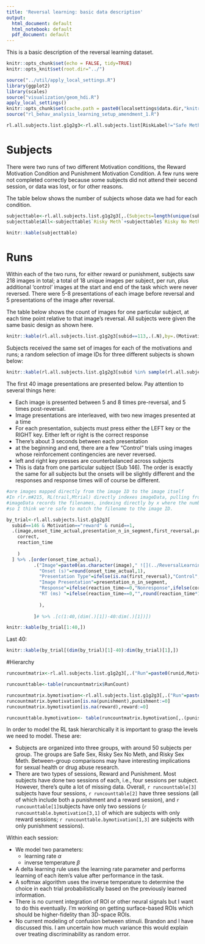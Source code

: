 ```yaml
---
title: 'Reversal learning: basic data description'
output:
  html_document: default
  html_notebook: default
  pdf_document: default
---
```


This is a basic description of the reversal learning dataset.



```r
knitr::opts_chunk$set(echo = FALSE, tidy=TRUE)
knitr::opts_knit$set(root.dir="../")

```

```r
source("../util/apply_local_settings.R")
library(ggplot2)
library(scales)
source("visualization/geom_hdi.R")
apply_local_settings()
knitr::opts_chunk$set(cache.path = paste0(localsettings$data.dir,"knitrcache"))
source("rl_behav_analysis_learning_setup_amendment_1.R")

rl.all.subjects.list.g1g2g3<-rl.all.subjects.list[RiskLabel!="Safe Meth"]
```

# Subjects

There were two runs of two different Motivation conditions, the Reward Motivation Condition and Punishment Motivation Condition. A few runs were not completed correctly because some subjects did not attend their second session, or data was lost, or for other reasons. 

The table below shows the number of subjects whose data we had for each condition.

```r
subjecttable<-rl.all.subjects.list.g1g2g3[,.(Subjects=length(unique(subid))),by=.(Motivation,runid,RiskLabel)] %>% spread(RiskLabel,Subjects)
subjecttable$All<-subjecttable$`Risky Meth`+subjecttable$`Risky No Meth`+subjecttable$`Safe No Meth`

knitr::kable(subjecttable)
```


# Runs

Within each of the two runs, for either reward or punishment, subjects saw 218 images in total; a total of 18 unique images per subject, per run, plus additional 'control' images at the start and end of the task which were never reversed. There were 5-8 presentations of each image before reversal and 5 presentations of the image after reversal. 

The table below shows the count of images for one particular subject, at each time point relative to that image's reversal. All subjects were given the same basic design as shown here.



```r
knitr::kable(rl.all.subjects.list.g1g2g3[subid==113,.(.N),by=.(Motivation,runid,presentation_n_after_reversal)] %>% spread(presentation_n_after_reversal,N))
```

Subjects received the same set of images for each of the motivations and runs; a random selection of image IDs for three different subjects is shown below:

```r

knitr::kable(rl.all.subjects.list.g1g2g3[subid %in% sample(rl.all.subjects.list.g1g2g3$subid,3,replace=FALSE),image,by=.(Motivation,runid,subid)] %>%  .[, lapply(.SD, function(x) toString(unique(x))), by = .(Motivation,runid,subid)] %>% spread(subid,image,sep=" "))
```



The first 40 image presentations are presented below. Pay attention to several things here:

 - Each image is presented between 5 and 8 times pre-reversal, and 5 times post-reversal.
 - Image presentations are interleaved, with two new images presented at a time
 - For each presentation, subjects must press either the LEFT key or the RIGHT key. Either left or right is the correct response
 - There's about 3 seconds between each presentation
 - at the beginning and end, there are a few "Control" trials using images whose reinforcement contingencies are never reversed.
 - left and right key presses are counterbalanced across subjects
 - This is data from one particular subject (Sub 146). The order is exactly the same for all subjects but the onsets will be slightly different and the responses and response times will of course be different.
 
```r
#are images mapped directly from the image ID to the image itself
#In rlr.m#215, RL(trail,Mtrial) directly indexes imageData, pulling from imageData the image with index associated with the current tirla as recorded in the data.
#imageData records the filenames, indexing directly by x where the number in the filename corresponds to that image filename's index in imageData
#so I think we're safe to match the filename to the image ID.

by_trial<-rl.all.subjects.list.g1g2g3[
  subid==146 & Motivation=="reward" & runid==1,
  .(image,onset_time_actual,presentation_n_in_segment,first_reversal,presentation_n,score,
    correct,
    reaction_time
    
    )
  ] %>% .[order(onset_time_actual),
          .("Image"=paste0(as.character(image)," ![](../ReversalLearning_20130621/images/abs",as.character(image),".jpg){#id .class width=0.1667in height=0.1667in}"),
            "Onset (s)"=round(onset_time_actual,1),
            "Presentation Type"=ifelse(is.na(first_reversal),"Control",ifelse(first_reversal>presentation_n,"PreReversal","PostReversal")),
            "Image Presentation"=presentation_n_in_segment,
            "Response"=ifelse(reaction_time==0,"Nonresponse",ifelse(correct==TRUE,"Correct","Incorrect")),
            "RT (ms) "=ifelse(reaction_time==0,"",round(reaction_time*1000,0))
            
            ),
          
          ]# %>% .[c(1:40,(dim(.)[1])-40:dim(.)[1])])

knitr::kable(by_trial[1:40,])
```

Last 40:
```r
knitr::kable(by_trial[(dim(by_trial)[1]-40):dim(by_trial)[1],])
```


#Hierarchy


```r
runcountmatrix<-rl.all.subjects.list.g1g2g3[,.("Run"=paste0(runid,Motivation)),by=.(subid,runid,Motivation)] %>% .[,.(RunCount=.N),by=subid]

runcounttable<-table(runcountmatrix$RunCount)

runcountmatrix.bymotivation<-rl.all.subjects.list.g1g2g3[,.("Run"=paste0(runid,Motivation)),by=.(subid,runid,Motivation)] %>% .[,.(RunCount=.N),by=.(subid,Motivation)] %>% spread(Motivation,RunCount)
runcountmatrix.bymotivation[is.na(punishment),punishment:=0]
runcountmatrix.bymotivation[is.na(reward),reward:=0]

runcounttable.bymotivation<- table(runcountmatrix.bymotivation[,.(punishment,reward)])
```

In order to model the RL task hierarchically it is important to grasp the levels we need to model. These are:

 * Subjects are organized into three groups, with around 50 subjects per group. The groups are Safe Sex, Risky Sex No Meth, and Risky Sex Meth. Between-group comparisons may have interesting implications for sexual health or drug abuse research.
 * There are two types of sessions, Reward and Punishment. Most subjects have done two sessions of each, i.e., four sessions per subject. However, there's quite a lot of missing data. Overall, `r runcounttable[3] ` subjects have four sessions, `r runcounttable[2] ` have three sessions (all of which include both a punishment and a reward session), and `r runcounttable[1] `subjects have only two sessions (`r runcounttable.bymotivation[3,1] ` of which are subjects with only reward sessions; `r runcounttable.bymotivation[1,3] ` are subjects with only punishment sessions). 
 
 

Within each session:

 * We model two parameters:
    + learning rate $\alpha$
    + inverse temperature $\beta$
 * A delta learning rule uses the learning rate parameter and performs learning of each item's value after performance in the task.
 * A softmax algorithm uses the inverse temperature to determine the choice in each trial probabilistically based on the previously learned information.
 * There is no current integration of ROI or other neural signals but I want to do this eventually. I'm working on getting surface-based ROIs which should be higher-fidelity than 3D-space ROIs.
 * No current modeling of confusion between stimuli. Brandon and I have discussed this. I am uncertain how much variance this would explain over treating discriminability as random error.
  
